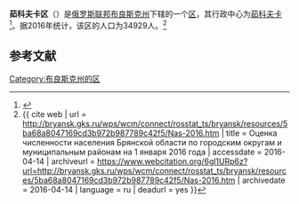 {{Infobox Settlement
| official_name = 茹科夫卡区
| native_name = Жуковский район
| image_flag = 
| image_shield = Coat of Arms of Zhukovka rayon (Bryansk oblast).png
| image_map = Zhukovsky raion Bryansk obl.png 
| settlement_type = [[区_(苏联)|区]]
| subdivision_type = [[国家|国家]]
| subdivision_type1 = [[州_(俄罗斯)|州]]
| subdivision_name = {{RUS}}
| subdivision_name1 = [[布良斯克州|布良斯克州]]
| seat_type = 行政中心
| seat = [[茹科夫卡|茹科夫卡]]
| population_as_of=2016
| population_footnotes = <ref name=stat />
| population_total = 34929
| timezone = [[莫斯科时间|MSK]]
| utc_offset = +3
}}
'''茹科夫卡区'''（{{lang-ru|Жуковский район}}）是[[俄罗斯联邦|俄罗斯联邦]][[布良斯克州|布良斯克州]]下辖的一个[[区_(苏联)|区]]，其行政中心为[[茹科夫卡|茹科夫卡]]<ref name="I͡Uferev1992">{{cite book|author=Oleg Vasilʹevich I͡Uferev|title=Business-map Russia: Russia, the Central Region|url=https://books.google.com/books?id=fuciAQAAMAAJ&pg=PA41|year=1992|publisher=MP "NIK"|isbn=978-5-87484-003-7|pages=41–45|access-date=2020-11-27|archive-date=2020-12-04|archive-url=https://web.archive.org/web/20201204154907/https://books.google.com/books?id=fuciAQAAMAAJ&pg=PA41|dead-url=no}}</ref>。据2016年统计，该区的人口为34929人。<ref name=stat>{{ cite web | url = http://bryansk.gks.ru/wps/wcm/connect/rosstat_ts/bryansk/resources/5ba68a8047169cd3b972b987789c42f5/Nas-2016.htm | title = Оценка численности населения Брянской области по городским округам и муниципальным районам на 1 января 2016 года | accessdate = 2016-04-14 | archiveurl = https://www.webcitation.org/6gl1URp6z?url=http://bryansk.gks.ru/wps/wcm/connect/rosstat_ts/bryansk/resources/5ba68a8047169cd3b972b987789c42f5/Nas-2016.htm | archivedate = 2016-04-14 | language = ru | deadurl = yes }}</ref>

== 参考文献 ==
{{reflist}}

{{Russia-stub}}

[[Category:布良斯克州的区|Category:布良斯克州的区]]